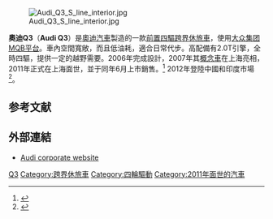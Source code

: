 {{noteTA 
|G1=Transport
|1=zh-cn:途观 ; zh-tw:Tiguan
|2=zh-cn:斯柯达 ; zh-tw:Škoda
|3=zh-cn:大众 ; zh-tw:福斯
}}
{{Infobox automobile
| image          = File:Audi Q3 1Y7A4914.jpg
| name           = Audi Q3
| manufacturer   = [[File:Audi-Logo_2016.svg|25px]] [[奧迪|奧迪]]
| aka            =
| production     = 2011年至今
| model_years    = 2012年至今
| assembly       = {{ESP}}[[马尔托雷尔|马尔托雷尔]]<br/>{{CHN}}[[佛山|佛山]]（[[一汽大眾|一汽大眾]]）<br/> {{IND}}[[浦那|浦那]]<br>{{BRA}}[[庫里奇巴|庫里奇巴]]
| predecessor    =
| successor      =
| class          = [[CUV|CUV]]
| body_style     = 5門[[CUV|CUV]]
| layout         =[[前置前驅|前置前驅]]/[[四輪驅動|四輪驅動]]
| platform       = [[大众集团MQB平台|大众集团MQB平台]]
| engine         = 1.4L T[[汽油缸内直喷|FSI]] [[直列四缸引擎|I4]]<br />2.0L [[渦輪增壓器|T]][[汽油缸内直喷|FSI]] [[直列四缸引擎|I4]]<br />2.0L [[涡轮增压直喷|TDI]] [[柴油引擎|柴油]] [[直列四缸引擎|I4]]<br />2.5L TFSI [[直列五缸引擎|I5]]
| transmission   = 6檔[[手動變速|手排]]<br />7檔[[自動變速|自排]]
| wheelbase      = {{Convert|2603|mm|in|1|abbr=on}}
| length         = {{Convert|4385|mm|in|1|abbr=on}}
| width          = {{Convert|1831|mm|in|1|abbr=on}}
| height         = {{Convert|1608|mm|in|1|abbr=on}}
| weight         =
| related        = [[大众途观|大众途观]]<br />[[SEAT_Tribu|SEAT Tribu]]<br />[[斯柯达|斯柯达]] Kodiaq
| designer       = Julian Hoenig
}}

[[File:Audi_Q3_S_line_interior.jpg|thumb]]

'''奧迪Q3'''（'''Audi Q3'''）是[[奧迪汽車|奧迪汽車]]製造的一款[[前置四驅|前置四驅]][[跨界休旅車|跨界休旅車]]，使用[[大众集团MQB平台|大众集团MQB平台]]。車內空間寬敞，而且低油耗，適合日常代步。高配備有2.0T引擎，全時四驅，提供一定的越野需要。2006年完成設計，2007年其[[概念車|概念車]]在上海亮相，2011年正式在上海面世，並于同年6月上市銷售。<ref>{{cite web|url=https://www.audi-mediaservices.com/publish/ms/content/en/public/pressemitteilungen/2011/04/13/live_from_shanghai.standard.gid-oeffentlichkeit.html|title=Audi MediaCenter|work=Audi MediaCenter|accessdate=14 July 2015|archive-date=2013-06-20|archive-url=https://web.archive.org/web/20130620094734/https://www.audi-mediaservices.com/publish/ms/content/en/public/pressemitteilungen/2011/04/13/live_from_shanghai.standard.gid-oeffentlichkeit.html|dead-url=no}}</ref> 2012年登陸中國和印度市場<ref>{{cite web|url=https://www.audi-mediaservices.com/publish/ms/content/en/public/pressemitteilungen/2012/07/05/audi_continues_along.html|title=Audi MediaCenter|work=Audi MediaCenter|accessdate=14 July 2015|archive-date=2013-11-03|archive-url=https://web.archive.org/web/20131103150311/https://www.audi-mediaservices.com/publish/ms/content/en/public/pressemitteilungen/2012/07/05/audi_continues_along.html|dead-url=no}}</ref>。

==参考文献==
{{reflist|30em}}
==外部連結==
{{Commons category|Audi Q3}}
* [http://www.audi.com Audi corporate website]{{Wayback|url=http://www.audi.com/ |date=20080725011253 }}

{{car-stub}}
{{Audi}}
[[Category:奧迪車款|Q3]]
[[Category:跨界休旅車|Category:跨界休旅車]]
[[Category:四輪驅動|Category:四輪驅動]]
[[Category:2011年面世的汽車|Category:2011年面世的汽車]]